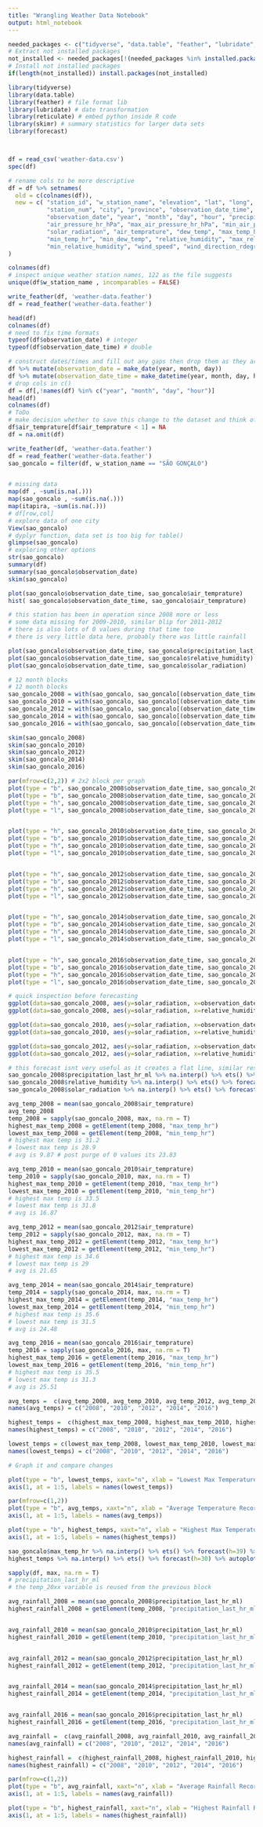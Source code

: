 ```yaml
---
title: "Wrangling Weather Data Notebook"
output: html_notebook
---
```



```r

needed_packages <- c("tidyverse", "data.table", "feather", "lubridate", "reticulate", "skimr", "forecast")                      
# Extract not installed packages
not_installed <- needed_packages[!(needed_packages %in% installed.packages()[ , "Package"])]    
# Install not installed packages
if(length(not_installed)) install.packages(not_installed)

library(tidyverse)
library(data.table)
library(feather) # file format lib
library(lubridate) # date transformation 
library(reticulate) # embed python inside R code
library(skimr) # summary statistics for larger data sets
library(forecast)




```

```r


df = read_csv('weather-data.csv')
spec(df)

# rename cols to be more descriptive 
df = df %>% setnames( 
  old = c(colnames(df)), 
  new = c( "station_id", "w_station_name", "elevation", "lat", "long", 
           "station_num", "city", "province", "observation_date_time", 
           "observation_date", "year", "month", "day", "hour", "precipitation_last_hr_ml",
           "air_pressure_hr_hPa", "max_air_pressure_hr_hPa", "min_air_pressure_hr_hPa", 
           "solar_radiation", "air_temprature", "dew_temp", "max_temp_hr", "max_dew_temp", 
           "min_temp_hr", "min_dew_temp", "relative_humidity", "max_relative_humidity", 
           "min_relative_humidity", "wind_speed", "wind_direction_rdegrees", "wind_gust_mps")
)

colnames(df)
# inspect unique weather station names, 122 as the file suggests
unique(df$w_station_name , incomparables = FALSE)

write_feather(df, 'weather-data.feather')
df = read_feather('weather-data.feather')

head(df)
colnames(df)
# need to fix time formats
typeof(df$observation_date) # integer
typeof(df$observation_date_time) # double

# construct dates/times and fill out any gaps then drop them as they arent needed
df %>% mutate(observation_date = make_date(year, month, day))
df %>% mutate(observation_date_time = make_datetime(year, month, day, hour)) 
# drop cols in c()
df = df[,!names(df) %in% c("year", "month", "day", "hour")]
head(df)
colnames(df)
# ToDo
# make decision whether to save this change to the dataset and think of other values that need to be cleaned
df$air_temprature[df$air_temprature < 1] = NA
df = na.omit(df)


```


```r

write_feather(df, 'weather-data.feather')
df = read_feather('weather-data.feather')
sao_goncalo = filter(df, w_station_name == "SÃO GONÇALO")


# missing data
map(df , ~sum(is.na(.)))
map(sao_goncalo , ~sum(is.na(.)))
map(itapira, ~sum(is.na(.)))
# df[row,col]
# explore data of one city 
View(sao_goncalo)
# dyplyr function, data set is too big for table()
glimpse(sao_goncalo)
# exploring other options
str(sao_goncalo)
summary(df)
summary(sao_goncalo$observation_date)
skim(sao_goncalo)

plot(sao_goncalo$observation_date_time, sao_goncalo$air_temprature)
hist( sao_goncalo$observation_date_time, sao_goncalo$air_temprature)

# this station has been in operation since 2008 more or less
# some data missing for 2009-2010, similar blip for 2011-2012
# there is also lots of 0 values during that time too
# there is very little data here, probably there was little rainfall

plot(sao_goncalo$observation_date_time, sao_goncalo$precipitation_last_hr_ml)
plot(sao_goncalo$observation_date_time, sao_goncalo$relative_humidity)
plot(sao_goncalo$observation_date_time, sao_goncalo$solar_radiation)

# 12 month blocks
# 12 month blocks
sao_goncalo_2008 = with(sao_goncalo, sao_goncalo[(observation_date_time <= "2008-12-31" & observation_date_time >= "2008-01-01"), ])
sao_goncalo_2010 = with(sao_goncalo, sao_goncalo[(observation_date_time <= "2010-12-31" & observation_date_time >= "2010-01-01"), ])
sao_goncalo_2012 = with(sao_goncalo, sao_goncalo[(observation_date_time <= "2012-12-31" & observation_date_time >= "2012-01-01"), ])
sao_goncalo_2014 = with(sao_goncalo, sao_goncalo[(observation_date_time <= "2014-12-31" & observation_date_time >= "2014-01-01"), ])
sao_goncalo_2016 = with(sao_goncalo, sao_goncalo[(observation_date_time <= "2016-12-31" & observation_date_time >= "2016-01-01"), ])

skim(sao_goncalo_2008)
skim(sao_goncalo_2010)
skim(sao_goncalo_2012)
skim(sao_goncalo_2014)
skim(sao_goncalo_2016)

par(mfrow=c(2,2)) # 2x2 block per graph
plot(type = "b", sao_goncalo_2008$observation_date_time, sao_goncalo_2008$dew_temp, xlab = "2008 12 month period" , ylab = "temperature in °C")
plot(type = "b", sao_goncalo_2008$observation_date_time, sao_goncalo_2008$precipitation_last_hr_ml, xlab = "2008 12 month period", ylab = "rain fall in millimetres ")
plot(type = "h", sao_goncalo_2008$observation_date_time, sao_goncalo_2008$relative_humidity, xlab = "2008 12 month period", ylab = "humidity as % out of 100")
plot(type = "l", sao_goncalo_2008$observation_date_time, sao_goncalo_2008$solar_radiation, xlab = "2008 12 month period", ylab = "sunlight in  KJ/m2")


plot(type = "h", sao_goncalo_2010$observation_date_time, sao_goncalo_2010$dew_temp, xlab = "2010 12 month period", ylab = "temperature in °C")
plot(type = "b", sao_goncalo_2010$observation_date_time, sao_goncalo_2010$precipitation_last_hr_ml, xlab = "2010 12 month period", ylab = "rain fall in millimetres ")
plot(type = "h", sao_goncalo_2010$observation_date_time, sao_goncalo_2010$relative_humidity, xlab = "2010 12 month period", ylab = "humidity as % out of 100")
plot(type = "l", sao_goncalo_2010$observation_date_time, sao_goncalo_2010$solar_radiation, xlab = "2010 12 month period", ylab = "sunlight in  KJ/m2")


plot(type = "h", sao_goncalo_2012$observation_date_time, sao_goncalo_2012$dew_temp, xlab = "2012 12 month period", ylab = "temperature in °C")
plot(type = "b", sao_goncalo_2012$observation_date_time, sao_goncalo_2012$precipitation_last_hr_ml, xlab = "2012 12 month period", ylab = "rain fall in millimetres ")
plot(type = "h", sao_goncalo_2012$observation_date_time, sao_goncalo_2012$relative_humidity, xlab = "2012 12 month period", ylab = "humidity as % out of 100")
plot(type = "l", sao_goncalo_2012$observation_date_time, sao_goncalo_2012$solar_radiation, xlab = "2012 12 month period", ylab = "sunlight in  KJ/m2")


plot(type = "h", sao_goncalo_2014$observation_date_time, sao_goncalo_2014$dew_temp, xlab = "2014 12 month period", ylab = "temperature in °C")
plot(type = "b", sao_goncalo_2014$observation_date_time, sao_goncalo_2014$precipitation_last_hr_ml, xlab = "2014 12 month period", ylab = "rain fall in millimetres ")
plot(type = "h", sao_goncalo_2014$observation_date_time, sao_goncalo_2014$relative_humidity, xlab = "2014 12 month period", ylab = "humidity as % out of 100")
plot(type = "l", sao_goncalo_2014$observation_date_time, sao_goncalo_2014$solar_radiation, xlab = "2014 12 month period", ylab = "sunlight in  KJ/m2")


plot(type = "h", sao_goncalo_2016$observation_date_time, sao_goncalo_2016$dew_temp, xlab = "2016 7 month period", ylab = "temperature in °C")
plot(type = "b", sao_goncalo_2016$observation_date_time, sao_goncalo_2016$precipitation_last_hr_ml, xlab = "2016 7 month period", ylab = "rain fall in millimetres ")
plot(type = "h", sao_goncalo_2016$observation_date_time, sao_goncalo_2016$relative_humidity, xlab = "2016 7 month period", ylab = "humidity as % out of 100")
plot(type = "l", sao_goncalo_2016$observation_date_time, sao_goncalo_2016$solar_radiation, xlab = "2016 7 month period", ylab = "sunlight in  KJ/m2")
```


```r
# quick inspection before forecasting
ggplot(data=sao_goncalo_2008, aes(y=solar_radiation, x=observation_date_time)) + geom_point() 
ggplot(data=sao_goncalo_2008, aes(y=solar_radiation, x=relative_humidity)) + geom_point()

ggplot(data=sao_goncalo_2010, aes(y=solar_radiation, x=observation_date_time)) + geom_point()
ggplot(data=sao_goncalo_2010, aes(y=solar_radiation, x=relative_humidity)) + geom_point()

ggplot(data=sao_goncalo_2012, aes(y=solar_radiation, x=observation_date_time)) + geom_point()
ggplot(data=sao_goncalo_2012, aes(y=solar_radiation, x=relative_humidity)) + geom_point()

# this forecast isnt very useful as it creates a flat line, similar results for other years
sao_goncalo_2008$precipitation_last_hr_ml %>% na.interp() %>% ets() %>% forecast(h=30) %>% autoplot()
sao_goncalo_2008$relative_humidity %>% na.interp() %>% ets() %>% forecast(h=30) %>% autoplot()
sao_goncalo_2008$solar_radiation %>% na.interp() %>% ets() %>% forecast(h=30) %>% autoplot()
```


```r
avg_temp_2008 = mean(sao_goncalo_2008$air_temprature)
avg_temp_2008
temp_2008 = sapply(sao_goncalo_2008, max, na.rm = T)
highest_max_temp_2008 = getElement(temp_2008, "max_temp_hr")             
lowest_max_temp_2008 = getElement(temp_2008, "min_temp_hr")
# highest max temp is 31.2
# lowest max temp is 28.9
# avg is 9.87 # post purge of 0 values its 23.83

avg_temp_2010 = mean(sao_goncalo_2010$air_temprature)
temp_2010 = sapply(sao_goncalo_2010, max, na.rm = T)
highest_max_temp_2010 = getElement(temp_2010, "max_temp_hr")
lowest_max_temp_2010 = getElement(temp_2010, "min_temp_hr")
# highest max temp is 33.5
# lowest max temp is 31.8
# avg is 16.87

avg_temp_2012 = mean(sao_goncalo_2012$air_temprature)
temp_2012 = sapply(sao_goncalo_2012, max, na.rm = T)
highest_max_temp_2012 = getElement(temp_2012, "max_temp_hr")
lowest_max_temp_2012 = getElement(temp_2012, "min_temp_hr")
# highest max temp is 34.6
# lowest max temp is 29
# avg is 21.65

avg_temp_2014 = mean(sao_goncalo_2014$air_temprature)
temp_2014 = sapply(sao_goncalo_2014, max, na.rm = T)
highest_max_temp_2014 = getElement(temp_2014, "max_temp_hr")
lowest_max_temp_2014 = getElement(temp_2014, "min_temp_hr")
# highest max temp is 35.6
# lowest max temp is 31.5
# avg is 24.48

avg_temp_2016 = mean(sao_goncalo_2016$air_temprature)
temp_2016 = sapply(sao_goncalo_2016, max, na.rm = T)
highest_max_temp_2016 = getElement(temp_2016, "max_temp_hr")
lowest_max_temp_2016 = getElement(temp_2016, "min_temp_hr")
# highest max temp is 35.5
# lowest max temp is 31.3
# avg is 25.51

avg_temps =  c(avg_temp_2008, avg_temp_2010, avg_temp_2012, avg_temp_2014, avg_temp_2016)
names(avg_temps) = c("2008", "2010", "2012", "2014", "2016")

highest_temps =  c(highest_max_temp_2008, highest_max_temp_2010, highest_max_temp_2012, highest_max_temp_2014, highest_max_temp_2016)
names(highest_temps) = c("2008", "2010", "2012", "2014", "2016")

lowest_temps = c(lowest_max_temp_2008, lowest_max_temp_2010, lowest_max_temp_2012, lowest_max_temp_2014, lowest_max_temp_2016)
names(lowest_temps) = c("2008", "2010", "2012", "2014", "2016")

# Graph it and compare changes

plot(type = "b", lowest_temps, xaxt="n", xlab = "Lowest Max Temperature Recorded Every 2 Years", ylab = "Degrees in Celsius", col="red")
axis(1, at = 1:5, labels = names(lowest_temps))

par(mfrow=c(1,2))
plot(type = "b", avg_temps, xaxt="n", xlab = "Average Temperature Recorded Every 2 Years", ylab = "Degrees in Celsius", col="orange")
axis(1, at = 1:5, labels = names(avg_temps))

plot(type = "b", highest_temps, xaxt="n", xlab = "Highest Max Temperature Recorded Every 2 Years", ylab = "Degrees in Celsius", col="blue")
axis(1, at = 1:5, labels = names(highest_temps))

sao_goncalo$max_temp_hr %>% na.interp() %>% ets() %>% forecast(h=39) %>% autoplot()
highest_temps %>% na.interp() %>% ets() %>% forecast(h=30) %>% autoplot()

```


```r
sapply(df, max, na.rm = T)
# precipitation_last_hr_ml
# the temp_20xx variable is reused from the previous block

avg_rainfall_2008 = mean(sao_goncalo_2008$precipitation_last_hr_ml)
highest_rainfall_2008 = getElement(temp_2008, "precipitation_last_hr_ml")             


avg_rainfall_2010 = mean(sao_goncalo_2010$precipitation_last_hr_ml)
highest_rainfall_2010 = getElement(temp_2010, "precipitation_last_hr_ml")


avg_rainfall_2012 = mean(sao_goncalo_2012$precipitation_last_hr_ml)
highest_rainfall_2012 = getElement(temp_2012, "precipitation_last_hr_ml")


avg_rainfall_2014 = mean(sao_goncalo_2014$precipitation_last_hr_ml)
highest_rainfall_2014 = getElement(temp_2014, "precipitation_last_hr_ml")


avg_rainfall_2016 = mean(sao_goncalo_2016$precipitation_last_hr_ml)
highest_rainfall_2016 = getElement(temp_2016, "precipitation_last_hr_ml")

avg_rainfall =  c(avg_rainfall_2008, avg_rainfall_2010, avg_rainfall_2012, avg_rainfall_2014, avg_rainfall_2016)
names(avg_rainfall) = c("2008", "2010", "2012", "2014", "2016")

highest_rainfall =  c(highest_rainfall_2008, highest_rainfall_2010, highest_rainfall_2012, highest_rainfall_2014, highest_rainfall_2016)
names(highest_rainfall) = c("2008", "2010", "2012", "2014", "2016")

par(mfrow=c(1,2))
plot(type = "b", avg_rainfall, xaxt="n", xlab = "Average Rainfall Recorded Every 2 Years", ylab = "Milliliters", col="orange")
axis(1, at = 1:5, labels = names(avg_rainfall))

plot(type = "b", highest_rainfall, xaxt="n", xlab = "Highest Rainfall Recorded Every 2 Years", ylab = "Milliliters", col="blue")
axis(1, at = 1:5, labels = names(highest_rainfall))

```


```r

```

```r

```